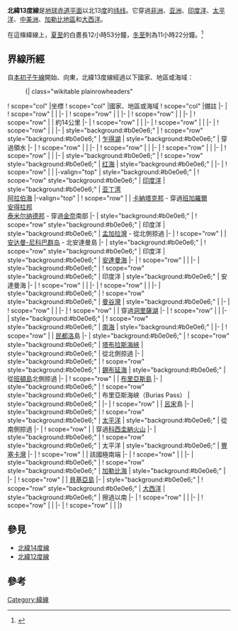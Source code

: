 {{NoteTA
|G1=Toponym
}}
{{Location map-line|lat=13}}
{{kml}}
'''北緯13度線'''是[[地球|地球]][[赤道|赤道平面]]以北13[[度_(角)|度]]的[[纬线|纬线]]。它穿過[[非洲|非洲]]、[[亚洲|亚洲]]、[[印度洋|印度洋]]、[[太平洋|太平洋]]、[[中美洲|中美洲]]、[[加勒比地區|加勒比地區]]和[[大西洋|大西洋]]。

在這條緯線上，[[夏至|夏至]]的白晝長12小時53分鐘，[[冬至|冬至]]則為11小時22分鐘。<ref>{{cite web|title=Duration of Daylight|url=http://aa.usno.navy.mil/data/docs/Dur_OneYear.php|publisher=Astronomical Applications Department of the U.S. Naval Observatory|accessdate=2015-08-26|archive-date=2017-07-18|archive-url=https://web.archive.org/web/20170718031549/http://aa.usno.navy.mil/data/docs/Dur_OneYear.php|dead-url=no}}{{en}}</ref>

== 界線所經 ==
自[[本初子午線|本初子午線]]開始、向東，北緯13度線經過以下國家、地區或海域：

:{| class="wikitable plainrowheaders"
! scope="col" |坐標
! scope="col" |國家、地區或海域
! scope="col" |備註
|-
| {{Coord|13|0|N|0|0|E|type:landmark|name=本初子午線}}
! scope="row" | {{BFA}}
|
|-
| {{Coord|13|0|N|1|7|E|type:country|name=尼日}}
! scope="row" | {{NER}}
|
|-
| {{Coord|13|0|N|4|6|E|type:country|name=奈及利亞}}
! scope="row" | {{NGA}}
|
|-
| {{Coord|13|0|N|6|55|E|type:country|name=尼日}}
! scope="row" | {{NER}}
| 約14公里
|-
| {{Coord|13|0|N|7|3|E|type:country|name=奈及利亞}}
! scope="row" | {{NGA}}
|
|-
| {{Coord|13|0|N|8|36|E|type:country|name=尼日}}
! scope="row" | {{NER}}
|
|-
| {{Coord|13|0|N|9|50|E|type:country|name=奈及利亞}}
! scope="row" | {{NGA}}
|
|-
| style="background:#b0e0e6;" | {{Coord|13|0|N|13|48|E|type:waterbody|name=查德湖}}
! scope="row" style="background:#b0e0e6;" | [[乍得湖|乍得湖]]
| style="background:#b0e0e6;" | 穿過{{CMR}}領水
|-
| {{Coord|13|0|N|15|10|E|type:country|name=查德}}
! scope="row" | {{TCD}}
|
|-
| {{Coord|13|0|N|21|54|E|type:country|name=蘇丹}}
! scope="row" | {{SDN}}
|
|-
| {{Coord|13|0|N|36|10|E|type:country|name=衣索比亞}}
! scope="row" | {{ETH}}
|
|-
| {{Coord|13|0|N|41|53|E|type:country|name=厄利垂亞}}
! scope="row" | {{ERI}}
|
|-
| style="background:#b0e0e6;" | {{Coord|13|0|N|42|44|E|type:waterbody|name=紅海}}
! scope="row" style="background:#b0e0e6;" | [[红海|红海]]
| style="background:#b0e0e6;" |
|-
| {{Coord|13|0|N|43|23|E|type:country|name=葉門}}
! scope="row" | {{YEM}}
|
|-valign="top"
| style="background:#b0e0e6;" | {{Coord|13|0|N|45|10|E|type:waterbody|name=印度洋}}
! scope="row" style="background:#b0e0e6;" | [[印度洋|印度洋]]
| style="background:#b0e0e6;" | [[亚丁湾|亚丁湾]]<br/> [[阿拉伯海|阿拉伯海]]
|-valign="top"
| {{Coord|13|0|N|74|47|E|type:country|name=印度}}
! scope="row" | {{IND}}
| [[卡納塔克邦|卡納塔克邦]] - 穿過[[班加羅爾|班加羅爾]]<br/> [[安得拉邦|安得拉邦]]<br/> [[泰米尔纳德邦|泰米尔纳德邦]] - 穿過[[金奈|金奈]]南部
|-
| style="background:#b0e0e6;" | {{Coord|13|0|N|80|16|E|type:waterbody|name=印度洋}}
! scope="row" style="background:#b0e0e6;" | 印度洋
| style="background:#b0e0e6;" | [[孟加拉灣|孟加拉灣]] - 從{{IND}}{{link-en|因特維尤島|Interview Island}}北側掠過
|-
| {{Coord|13|0|N|92|49|E|type:country|name=印度}}
! scope="row" | {{IND}}
| [[安达曼-尼科巴群岛|安达曼-尼科巴群岛]] - 北安達曼島
|-
| style="background:#b0e0e6;" | {{Coord|13|0|N|92|57|E|type:waterbody|name=印度洋}}
! scope="row" style="background:#b0e0e6;" | 印度洋
| style="background:#b0e0e6;" | [[安達曼海|安達曼海]]
|-
| {{Coord|13|0|N|98|17|E|type:country|name=緬甸}}
! scope="row" | {{MMR}}
| {{link-en|默利島|Mali Kyun}}
|-
| style="background:#b0e0e6;" | {{Coord|13|0|N|98|18|E|type:waterbody|name=印度洋}}
! scope="row" style="background:#b0e0e6;" | 印度洋
| style="background:#b0e0e6;" | 安達曼海
|-
| {{Coord|13|0|N|98|36|E|type:country|name=緬甸}}
! scope="row" | {{MMR}}
|
|-
| {{Coord|13|0|N|99|11|E|type:country|name=泰國}}
! scope="row" | {{THA}}
|
|-
| style="background:#b0e0e6;" | {{Coord|13|0|N|100|4|E|type:waterbody|name=曼谷灣}}
! scope="row" style="background:#b0e0e6;" | [[曼谷灣|曼谷灣]]
| style="background:#b0e0e6;" |
|-
| {{Coord|13|0|N|100|56|E|type:country|name=泰國}}
! scope="row" | {{THA}}
|
|-
| {{Coord|13|0|N|102|32|E|type:country|name=柬埔寨}}
! scope="row" | {{KHM}}
| 穿過[[洞里薩湖|洞里薩湖]]
|-
| {{Coord|13|0|N|107|30|E|type:country|name=越南}}
! scope="row" | {{VNM}}
|
|-
| style="background:#b0e0e6;" | {{Coord|13|0|N|109|23|E|type:waterbody|name=南海}}
! scope="row" style="background:#b0e0e6;" | [[南海|南海]]
| style="background:#b0e0e6;" |
|-
| {{Coord|13|0|N|120|46|E|type:country|name=菲律賓}}
! scope="row" | {{PHL}}
| [[民都洛|民都洛]]島
|-
| style="background:#b0e0e6;" | {{Coord|13|0|N|121|29|E|type:waterbody|name=塔布拉斯海峽}}
! scope="row" style="background:#b0e0e6;" | [[塔布拉斯海峽|塔布拉斯海峽]]
| style="background:#b0e0e6;" | 從{{PHL}}{{link-en|康塞普西翁 (朗布隆省)|Concepcion, Romblon|康塞普西翁}}北側掠過
|-
| style="background:#b0e0e6;" | {{Coord|13|0|N|122|0|E|type:waterbody|name=錫布延海}}
! scope="row" style="background:#b0e0e6;" | [[錫布延海|錫布延海]]
| style="background:#b0e0e6;" | 從{{PHL}}[[班頓島|班頓島]]北側掠過
|-
| {{Coord|13|0|N|123|1|E|type:country|name=菲律賓}}
! scope="row" | {{PHL}}
| [[布里亞斯島|布里亞斯島]]
|-
| style="background:#b0e0e6;" | {{Coord|13|0|N|123|8|E|type:waterbody|name=布里亞斯海峽}}
! scope="row" style="background:#b0e0e6;" | 布里亞斯海峽（Burias Pass）
| style="background:#b0e0e6;" |
|-
| {{Coord|13|0|N|123|28|E|type:country|name=菲律賓}}
! scope="row" | {{PHL}}
| [[呂宋|呂宋]]島
|-
| style="background:#b0e0e6;" | {{Coord|13|0|N|124|9|E|type:waterbody|name=太平洋}}
! scope="row" style="background:#b0e0e6;" | [[太平洋|太平洋]]
| style="background:#b0e0e6;" | 從{{GUM}}南側掠過
|-
| {{Coord|13|0|N|87|38|W|type:country|name=尼加拉瓜}}
! scope="row" | {{NIC}}
| 穿過[[科西圭納火山|科西圭納火山]]
|-
| style="background:#b0e0e6;" | {{Coord|13|0|N|87|30|W|type:waterbody|name=太平洋}}
! scope="row" style="background:#b0e0e6;" | 太平洋
| style="background:#b0e0e6;" | [[豐塞卡灣|豐塞卡灣]]
|-
| {{Coord|13|0|N|87|19|W|type:country|name=宏都拉斯}}
! scope="row" | {{HND}}
| 該國極南端
|-
| {{Coord|13|0|N|87|1|W|type:country|name=尼加拉瓜}}
! scope="row" | {{NIC}}
|
|-
| style="background:#b0e0e6;" | {{Coord|13|0|N|83|32|W|type:waterbody|name=加勒比海}}
! scope="row" style="background:#b0e0e6;" | [[加勒比海|加勒比海]]
| style="background:#b0e0e6;" |
|-
| {{Coord|13|0|N|61|15|W|type:country|name=聖文森及格瑞那丁}}
! scope="row" | {{VCT}}
| [[貝基亞島|貝基亞島]]
|-
| style="background:#b0e0e6;" | {{Coord|13|0|N|61|13|W|type:waterbody|name=大西洋}}
! scope="row" style="background:#b0e0e6;" | [[大西洋|大西洋]]
| style="background:#b0e0e6;" | 擦過{{BRB}}以南
|-
| {{Coord|13|0|N|16|45|W|type:country|name=塞內加爾}}
! scope="row" | {{SEN}}
|
|-
| {{Coord|13|0|N|11|25|W|type:country|name=馬利}}
! scope="row" | {{MLI}}
|
|-
| {{Coord|13|0|N|4|16|W|type:country|name=布吉納法索}}
! scope="row" | {{BFA}}
|
|}

== 參見 ==
*[[北緯14度線|北緯14度線]]
*[[北緯12度線|北緯12度線]]

== 參考 ==
{{reflist}}

{{geographical coordinates|state=collapsed}}

[[Category:緯線|Category:緯線]]